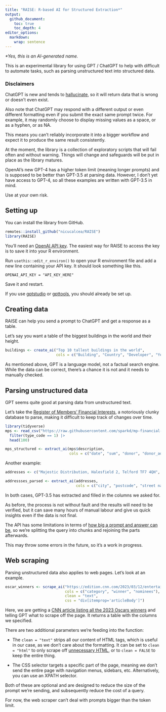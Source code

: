 ```yaml
---
title: "RAISE: R-based AI for Structured Extraction*"
output:
  github_document:
    toc: true
    toc_depth: 4
editor_options: 
  markdown: 
    wrap: sentence
---
```


*\*Yes, this is an AI-generated name.*

This is an experimental library for using GPT / ChatGPT to help with difficult to automate tasks, such as parsing unstructured text into structured data.

### Disclaimers

ChatGPT is new and tends to [hallucinate](https://en.wikipedia.org/wiki/Hallucination_(artificial_intelligence)), so it will return data that is wrong or doesn't even exist.

Also note that ChatGPT may respond with a different output or even different formatting even if you submit the exact same prompt twice.
For example, it may randomly choose to display missing values as a space, or as a hyphen, or as NA.

This means you can't reliably incorporate it into a bigger workflow and expect it to produce the same result consistently.

At the moment, the library is a collection of exploratory scripts that will fail often and without warning.
Things will change and safeguards will be put in place as the library matures.

OpenAI's new GPT-4 has a higher token limit (meaning longer prompts) and is supposed to be better than GPT-3.5 at parsing data.
However, I don't yet have access to GPT-4, so all these examples are written with GPT-3.5 in mind.

Use at your own risk.

## Setting up

You can install the library from GitHub.

```r
remotes::install_github("nicucalcea/RAISE")
library(RAISE)
```

You'll need an [OpenAI API key](https://platform.openai.com/).
The easiest way for RAISE to access the key is to save it into your R environment.

Run `usethis::edit_r_environ()` to open your R environment file and add a new line containing your API key.
It should look something like this.

``` {eval="FALSE"}
OPENAI_API_KEY = "API_KEY_HERE"
```

Save it and restart.

If you use [gptstudio](https://github.com/MichelNivard/gptstudio) or [gpttools](https://github.com/JamesHWade/gpttools), you should already be set up.

## Creating data

RAISE can help you send a prompt to ChatGPT and get a response as a table.

Let's say you want a table of the biggest buildings in the world and their height.

```r
buildings <- create_ai("Top 10 tallest buildings in the world",
                       cols = c("Building", "Country", "Developer", "Year built", "Height in metres"))
```

As mentioned above, GPT is a language model, not a factual search engine.
While the data can be correct, there's a chance it is not and it needs to manually checked.

## Parsing unstructured data

GPT seems quite good at parsing data from unstructured text.

Let's take the [Register of Members' Financial Interests](https://www.parliament.uk/mps-lords-and-offices/standards-and-financial-interests/parliamentary-commissioner-for-standards/registers-of-interests/register-of-members-financial-interests/), a notoriously clunky database to parse, making it difficult to keep track of changes over time.

```r
library(tidyverse)
mps <- read_csv("https://raw.githubusercontent.com/sparkd/mp-financial-interests/master/data/financial-interests-2010-18.csv") |>
  filter(type_code == 1) |>
  head(100)

mps_structured <- extract_ai(mps$description,
                             cols = c("date", "sum", "donor", "donor_address", "purpose", "hours", "date_registered"))
```

Another example:

```r
addresses <- c("Majestic Distribution, Halesfield 2, Telford TF7 4QH", "1 Reeves Drive, Petersfield GU31 4FN", "9 Hawthorn Cottages, Hook Lane, Welling DA16 2LD", "4 Silvester Road, Castor PE5 7BA", "11 St Georges Close, London SE28 8QE", "510 Castle Wharf, East Tucker Street, Bristol BS1 6JU", "19 Brookside Close, Wombourne WV5 8JU", "384 Hough Fold Way, Bolton BL2 3QA", "3 Hadley Croft, Smethwick B66 1DP", "5 Field Drive, Crawley Down RH10 4AE", "Flat 21, Beadnall House, 5 Lingwood Court, Thornaby TS17 0BF", "29 St Leonards Close, Bridgnorth WV16 4EJ", "3 Colville Road, Bournemouth BH5 2AG", "Fferm Ganol, Llaithddu LD1 6YS", "129 Scott Road, Sheffield S4 7BH", "R A O B Club, The Exchange Building, Chapel Street, Goole DN14 5RJ", "Flat 1, Lawrence Court, 15 Highfield South, Birkenhead CH42 4NA", "37 Lower Noon Sun, Birch Vale SK22 1AQ", "1 Church Mews, Exmouth EX8 2SJ", "17 Windsor Drive, Kidderminster DY10 2NA")

addressses_parsed <- extract_ai(addresses,
                                cols = c("city", "postcode", "street name", "street number", "flat or unit number"))
```

In both cases, GPT-3.5 has extracted and filled in the columns we asked for.

As before, the process is not without fault and the results will need to be verified, but it can save many hours of manual labour and give us quick insights even if the data is not final.

The API has some limitations in terms of [how big a prompt and answer can be](https://platform.openai.com/docs/models/gpt-3-5), so we're splitting the query into chunks and rejoining the parts afterwards.

This may throw some errors in the future, so it's a work in progress.

## Web scraping

Parsing unstructured data also applies to web pages.
Let's look at an example.

```r
oscar_winners <- scrape_ai("https://edition.cnn.com/2023/03/12/entertainment/oscar-winners-2023/index.html",
                           cols = c("category", "winner", "nominees"),
                           clean = "text",
                           css = "div[itemprop='articleBody']")
```

Here, we are getting a [CNN article listing all the 2023 Oscars winners](https://edition.cnn.com/2023/03/12/entertainment/oscar-winners-2023/index.html) and telling GPT what to scrape off the page.
It returns a table with the columns we specified.

There are two additional parameters we're feeding into the function:

-   The `clean = "text"` strips all our content of HTML tags, which is useful in our case, as we don't care about the formatting.
    It can be set to `clean = "html"` to only scrape off [unnecessary HTML](https://lxml.de/api/lxml.html.clean.Cleaner-class.html), or to `clean = FALSE` to keep the entire thing.

-   The CSS selector targets a specific part of the page, meaning we don't send the entire page with navigation menus, sidebars, etc.
    Alternatively, you can use an XPATH selector.

Both of these are optional and are designed to reduce the size of the prompt we're sending, and subsequently reduce the cost of a query.

For now, the web scraper can't deal with prompts bigger than the token limit.

